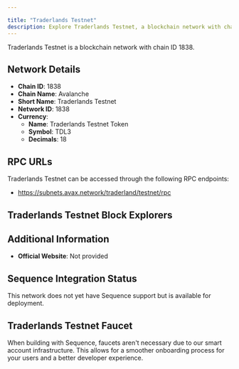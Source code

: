 ```yaml
---

title: "Traderlands Testnet"
description: Explore Traderlands Testnet, a blockchain network with chain ID 1838. Learn about its native currency, Traderlands Testnet Token, and how to interact with the network.
---
```




Traderlands Testnet is a blockchain network with chain ID 1838.

## Network Details

- **Chain ID**: 1838
- **Chain Name**: Avalanche
- **Short Name**: Traderlands Testnet
- **Network ID**: 1838
- **Currency**: 
  - **Name**: Traderlands Testnet Token
  - **Symbol**: TDL3
  - **Decimals**: 18

## RPC URLs

Traderlands Testnet can be accessed through the following RPC endpoints:

- https://subnets.avax.network/traderland/testnet/rpc

## Traderlands Testnet Block Explorers



## Additional Information

- **Official Website**: Not provided

## Sequence Integration Status

This network does not yet have Sequence support but is available for deployment.

## Traderlands Testnet Faucet

When building with Sequence, faucets aren't necessary due to our smart account infrastructure. This allows for a smoother onboarding process for your users and a better developer experience.
